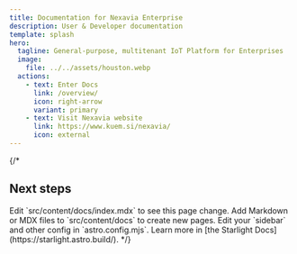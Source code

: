 ```yaml
---
title: Documentation for Nexavia Enterprise
description: User & Developer documentation
template: splash
hero:
  tagline: General-purpose, multitenant IoT Platform for Enterprises
  image:
    file: ../../assets/houston.webp
  actions:
    - text: Enter Docs
      link: /overview/
      icon: right-arrow
      variant: primary
    - text: Visit Nexavia website
      link: https://www.kuem.si/nexavia/
      icon: external
---
```



{/*
## Next steps

<CardGrid stagger>
	<Card title="Update content" icon="pencil">
		Edit `src/content/docs/index.mdx` to see this page change.
	</Card>
	<Card title="Add new content" icon="add-document">
		Add Markdown or MDX files to `src/content/docs` to create new pages.
	</Card>
	<Card title="Configure your site" icon="setting">
		Edit your `sidebar` and other config in `astro.config.mjs`.
	</Card>
	<Card title="Read the docs" icon="open-book">
		Learn more in [the Starlight Docs](https://starlight.astro.build/).
	</Card>
</CardGrid>
*/}